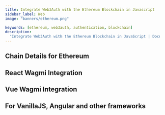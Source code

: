 ```yaml
---
title: Integrate Web3Auth with the Ethereum Blockchain in Javascript
sidebar_label: Web
image: "banners/ethereum.png"

keywords: [ethereum, web3auth, authentication, blockchain]
description:
  "Integrate Web3Auth with the Ethereum Blockchain in JavaScript | Documentation - Web3Auth"
---
```



<SEO
  title="Integrate Web3Auth with the Ethereum Blockchain in JavaScript"
  description="Integrate Web3Auth with the Ethereum Blockchain in JavaScript | Documentation - Web3Auth"
  image="https://web3auth.io/docs/banners/ethereum.png"
  slug="/connect-blockchain/evm/ethereum/web"
/>

## Chain Details for Ethereum

<ChainDetailsEthereum />

## React Wagmi Integration

<ReactWagmiIntegration />

## Vue Wagmi Integration

<VueWagmiIntegration />

## For VanillaJS, Angular and other frameworks

<JsBlockchainMethods />
